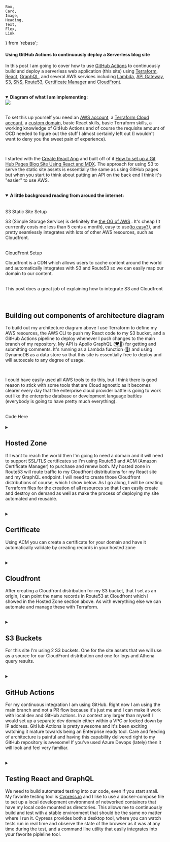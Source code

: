     Box,
    Card,
    Image,
    Heading,
    Text,
    Flex,
    Link
} from 'rebass';










<!--  https://webcode.tools/generators/open-graph/article -->

<Helmet>
<meta property="og:type" content="article"/>
<meta property="og:title" content="Serverless Web Application Deployement on AWS"/>
<meta property="og:url" content="https://arthurdayton.com/post/6/"/>
<meta property="og:image" content="%PUBLIC_URL%/AWS_serverless_web_app.png"/>
<meta property="og:description" content="This post shows the code for deploying a serverless application to AWS using Terraform, React, GraphQL and GitHub Actions."/>
<meta property="article:author" content="Arthur Dayton"/>
<meta property="article:published_date" content="2022-02-16"/>
<meta property="article:tag" content="Terraform"/>
<meta property="article:tag" content="AWS"/>
<meta property="article:tag" content="React"/>
<meta property="article:tag" content="Cloudfront"/>
<meta property="article:tag" content="Route53"/>
<meta property="article:tag" content="GraphQL"/>
<meta property="article:tag" content="ACM"/>
<meta property="article:tag" content="GitHub Actions"/>
</Helmet>

#### Using GitHub Actions to continuously deploy a Serverless blog site

In this post I am going to cover how to use <a href="https://docs.github.com/en/actions" target="_blank">GitHub Actions</a> to continuously build and deploy a serverless web application (this site) using <a href="https://www.terraform.io/" target="_blank">Terraform</a>, <a href="https://reactjs.org/" target="_blank">React</a>, <a href="https://graphql.org/" target="_blank">GraphQL</a>, and several AWS services including <a href="https://aws.amazon.com/lambda/" target="_blank">Lambda</a>, <a href="https://aws.amazon.com/api-gateway/" target="_blank">API Gateway</a>, <a href="https://aws.amazon.com/s3/" target="_blank">S3</a>, <a href="https://aws.amazon.com/sns/" target="_blank">SNS</a>, <a href="https://aws.amazon.com/route53/" target="_blank">Route53</a>, <a href="https://aws.amazon.com/certificate-manager/" target="_blank">Certificate Manager</a> and <a href="https://aws.amazon.com/cloudfront/" target="_blank">CloudFront</a>.

<br/>

<details open style={{paddingLeft: props.theme.detail.paddingLeft}}>
<summary><strong>Diagram of what I am implementing:</strong></summary>


<Image p={4} verticalAlign='middle' src="/images/6/ArchitectureDiagram.png" />

</details>

<br/>

To set this up yourself you need an <a href="https://aws.amazon.com/account/" target="_blank">AWS account</a>, a <a href="https://cloud.hashicorp.com/products/terraform" target="_blank">Terraform Cloud account</a>, a <a href="https://docs.aws.amazon.com/Route53/latest/DeveloperGuide/domain-register.html" target="_blank">custom domain</a>, basic React skills, basic Terraform skills, a working knowledge of GitHub Actions and of course the requisite amount of OCD needed to figure out the stuff I almost certainly left out (I wouldn't want to deny you the sweet pain of experience).

<br/>

I started with the <a href="https://create-react-app.dev/" target="_blank">Create React App</a> and built off of it <a href="https://arthurdayton.com/post/1/" target="_blank">How to set up a Git Hub Pages Blog Site Using React and MDX</a>.  The approach for using S3 to serve the static site assets is essentially the same as using GitHub pages but when you start to think about putting an API on the back end I think it's "easier" to use AWS.

<br/>

<details open style={{paddingLeft: props.theme.detail.paddingLeft}}><summary><strong>A little background reading from around the internet:</strong></summary>

<br/>
<br/>

<Link p={4} href={staticSiteSetup} target="_blank">S3 Static Site Setup</Link>

<br/>

S3 (Simple Storage Service) is definitely the <a href="https://en.wikipedia.org/wiki/Amazon_S3" target="_blank">the OG of AWS</a> .  It's cheap (It currrently costs me less than 5 cents a month), easy to use(<a href="https://threatpost.com/sega-security-aws-s3-exposed-steam/177352/" target="_blank">to easy?</a>), and pretty seamlessly integrates with lots of other AWS resources, such as Cloudfront.

<br/>

<Link p={4} href={cloudFrontSetup} target="_blank">CloudFront Setup</Link>

<br/>

Cloudfront is a CDN which allows users to cache content around the world and automatically integrates with S3 and Route53 so we can easily map our domain to our content.

<br/>

<Link p={4} href={goodExp} target="_blank">This post does a great job of explaining how to integrate S3 and Cloudfront</Link>

<br/>

</details>

<br/>
<br/>


<h2>Building out components of architecture diagram</h2>


To build out my architecture diagram above I use Terraform to define my AWS resources, the AWS CLI to push my React code to my S3 bucket, and a GitHub Actions pipeline to deploy whenever I push changes to the main branch of my repository.  My API is Apollo GraphQL (<a href="https://www.apollographql.com/" target="_blank">❤️‍🔥</a>) for getting and submitting comments.  It's running as a Lambda function (<a href="https://www.apollographql.com/docs/apollo-server/deployment/lambda/" target="_blank">🤯</a>) and using DynamoDB as a data store so that this site is essentially free to deploy and will autoscale to any degree of usage.

<br/>

I could have easily used all AWS tools to do this, but I think there is good reason to stick with some tools that are Cloud agnostic as it becomes clearer every day that the enterprise cloud provider battle is going to work out like the enterprise database or development language battles (everybody is going to have pretty much everything).

<br/>

<Link p={4} href={Repo} target="_blank">Code Here</Link>

<br/>
<br/>

<!-- ######################### Hosted Zone ################################## -->

<details style={{paddingLeft: props.theme.detail.paddingLeft}}>
<summary><h2 style={{display: 'inline'}}>Hosted Zone</h2>


If I want to reach the world then I'm going to need a domain and it will need to support SSL/TLS certificates so I'm using Route53 and ACM (Amazon Certificate Manager) to purchase and renew both.  My hosted zone in Route53 will route traffic to my Cloudfront distributions for my React site and my GraphQL endpoint.  I will need to create those Cloudfront distributions of course, which I show below. As I go along, I will be creating Terraform files for the creation of all resources so that I can easily create and destroy on demand as well as make the process of deploying my site automated and reusable.
</summary>
<br/>

<details style={{paddingLeft: props.theme.detail.paddingLeft}}>
    <summary><strong>Basic Terraform code looks like this:</strong></summary>

```json
// hosted zone
resource "aws_route53_zone" "main" {
  name = local.bucket_name
}

// gmail record
resource "aws_route53_record" "gmail_mx" {
  zone_id = aws_route53_zone.main.zone_id
  name    = local.bucket_name
  type    = "MX"

  records = [
    "1  ASPMX.L.GOOGLE.COM",
    "5  ALT1.ASPMX.L.GOOGLE.COM",
    "5  ALT2.ASPMX.L.GOOGLE.COM",
    "10 ALT3.ASPMX.L.GOOGLE.COM",
    "10 ALT4.ASPMX.L.GOOGLE.COM",
  ]

  ttl = "300"
}
```
</details>

<br/>

The most important thing to remember, especially  if you are switching what your domain points at, is that when you are sure it's not DNS it's probably DNS.

This shows my hosted zone in the AWS Console:

<Image p={4} verticalAlign='middle' src="/images/6/hostedzone.png" />

These are the records pointing to my cloudfront distributions:

<Image p={4} verticalAlign='middle' src="/images/6/hostedzone2.png" />

This shows the record detail and how to point to a Cloudfront distribution (I use Terrraform to create these when I deploy to Cloudfront below):

<Image p={4} verticalAlign='middle' src="/images/6/hzrecord.png" />
<br/>
<br/>


</details>

<br/>

<!-- ######################### Certificate ################################## -->

<details style={{paddingLeft: props.theme.detail.paddingLeft}}>
<summary><h2 style={{display: 'inline'}}>Certificate</h2>

Using ACM you can create a certificate for your domain and have it automatically validate by creating records in your hosted zone
</summary>

<br/>

This shows the certificate status and domain validation status in the ACM panel:

<Image p={4} verticalAlign='middle' src="/images/6/acm2.png" />

This shows the records created by the validation process (we can use Terraform for this as well):
<Image p={4} verticalAlign='middle' src="/images/6/certrecord.png" />
<br/>
<br/>

<details style={{paddingLeft: props.theme.detail.paddingLeft}}>
    <summary><strong>Terraform code:</strong></summary>

```json
//domain certificate
resource "aws_acm_certificate" "a" {
  domain_name               = local.bucket_name
  subject_alternative_names = ["www.${local.bucket_name}"]
  validation_method         = "DNS"
}

// validate that we have control over domain so our certificate is trusted
resource "aws_acm_certificate_validation" "example" {
  certificate_arn         = aws_acm_certificate.a.arn
  // loop route records which are the domain name and subject_alternative_names from aws_acm_certificate resource
  validation_record_fqdns = [for record in aws_route53_record.example : record.fqdn]
}


resource "aws_route53_record" "example" {
  for_each = {
    for dvo in aws_acm_certificate.a.domain_validation_options : dvo.domain_name => {
      name    = dvo.resource_record_name
      record  = dvo.resource_record_value
      type    = dvo.resource_record_type
      zone_id = aws_route53_zone.main.zone_id
    }
  }

  allow_overwrite = true
  name            = each.value.name
  records         = [each.value.record]
  ttl             = 60
  type            = each.value.type
  zone_id         = each.value.zone_id
}

// graphql certificate
resource "aws_acm_certificate" "graphql" {
  domain_name               = local.bucket_name
  subject_alternative_names = ["graphql.${local.bucket_name}"]
  validation_method         = "DNS"
}

resource "aws_acm_certificate_validation" "graphql" {
  certificate_arn         = aws_acm_certificate.graphql.arn
  validation_record_fqdns = [for record in aws_route53_record.graphql : record.fqdn]
}


resource "aws_route53_record" "graphql" {
  for_each = {
    for dvo in aws_acm_certificate.graphql.domain_validation_options : dvo.domain_name => {
      name    = dvo.resource_record_name
      record  = dvo.resource_record_value
      type    = dvo.resource_record_type
      zone_id = aws_route53_zone.main.zone_id
    }
  }

  allow_overwrite = true
  name            = each.value.name
  records         = [each.value.record]
  ttl             = 60
  type            = each.value.type
  zone_id         = each.value.zone_id
}

```
</details>
</details>

<br/>

<!-- ######################### Cloudfront ################################## -->

<details style={{paddingLeft: props.theme.detail.paddingLeft}}>
<summary><h2 style={{display: 'inline'}}>Cloudfront</h2>

After creating a Cloudfront distribution for my S3 bucket, that I set as an origin, I can point the name records in Route53 at Cloudfront which I showed in the Hosted Zone section above.  As with everything else we can automate and manage these with Terraform.
</summary>

<br/>

This shows my distribution for site assets:

<Image p={4} verticalAlign='middle' src="/images/6/cloudfront.png" />
<Image p={4} verticalAlign='middle' src="/images/6/cloudfront2.png" />

This shows the configured S3 bucket origin where my React build artifacts are pushed from the GitHub Actions pipeline that runs when I commit to my repository:

<Image p={4} verticalAlign='middle' src="/images/6/cloudfront3.png" />
<br/>
<br/>

<details style={{paddingLeft: props.theme.detail.paddingLeft}}>
    <summary><strong>Terraform code:</strong></summary>

```json
locals {
  s3_origin_id = "${local.resource_prefix}_${local.bucket_name}_a"
}

resource "aws_cloudfront_distribution" "s3_distribution_a" {
  origin {
    domain_name = local.s3_web_endpoint
    origin_id   = local.s3_origin_id

    // https://github.com/hashicorp/terraform-provider-aws/issues/7847
    custom_origin_config {
      http_port              = "80"
      https_port             = "443"
      origin_protocol_policy = "http-only"
      origin_ssl_protocols   = ["TLSv1", "TLSv1.1", "TLSv1.2"]
    }
  }

  enabled         = true
  is_ipv6_enabled = true
  //  comment             = ""
  default_root_object = "index.html"

  logging_config {
    include_cookies = false
    bucket          = local.log_bucket_name
    prefix          = local.resource_prefix
  }

  aliases = [local.bucket_name, local.alt_name]

  default_cache_behavior {
    allowed_methods  = ["DELETE", "GET", "HEAD", "OPTIONS", "PATCH", "POST", "PUT"]
    cached_methods   = ["GET", "HEAD"]
    target_origin_id = local.s3_origin_id

    forwarded_values {
      query_string = false

      cookies {
        forward = "none"
      }
    }

    viewer_protocol_policy = "https-only"
    min_ttl                = 0
    default_ttl            = 3600
    max_ttl                = 86400
  }

  price_class = "PriceClass_All"

  restrictions {

    geo_restriction {
      restriction_type = "none"
    }
  }

  tags = merge(
    local.base_tags,
    {
      Name = "${local.resource_prefix}-${local.bucket_name}"
    },
  )

  viewer_certificate {
    acm_certificate_arn = local.cert_arn
    ssl_support_method  = "sni-only"
  }
}

// Create subdomain A record pointing to Cloudfront distribution
resource "aws_route53_record" "www" {
  zone_id = local.zone_id
  name    = "www.${local.bucket_name}"
  type    = "A"

  alias {
    name                   = aws_cloudfront_distribution.s3_distribution_a.domain_name
    zone_id                = aws_cloudfront_distribution.s3_distribution_a.hosted_zone_id
    evaluate_target_health = false
  }
}

// Create domain A record pointing to Cloudfront distribution
resource "aws_route53_record" "a" {
  zone_id = local.zone_id
  name    = local.bucket_name
  type    = "A"

  alias {
    name                   = aws_cloudfront_distribution.s3_distribution_a.domain_name
    zone_id                = aws_cloudfront_distribution.s3_distribution_a.hosted_zone_id
    evaluate_target_health = false
  }
}
```
</details>
</details>

<br/>


<!-- ######################### Buckets ################################## -->

<details style={{paddingLeft: props.theme.detail.paddingLeft}}>
<summary><h2 style={{display: 'inline'}}>S3 Buckets</h2>

For this site I'm using 2 S3 buckets.  One for the site assets that we will use as a source for our CloudFront distribution and one for logs and Athena query results.

</summary>

<br/>

This shows the buckets:

<Image p={4} verticalAlign='middle' src="/images/6/S3list.png" />

This shows the site assets from React build:

<Image p={4} verticalAlign='middle' src="/images/6/S3assets.png" />

This shows relevant properties for site assets bucket:

<Image p={4} verticalAlign='middle' src="/images/6/S3domain.png" />
<Image p={4} verticalAlign='middle' src="/images/6/S3www.png" />

<details style={{paddingLeft: props.theme.detail.paddingLeft}}>
    <summary><strong>Terraform code:</strong></summary>

```json
// root domain bucket and policy

// Clean up bucket for destroy aws s3 rm s3://bucketname --recursive
resource "aws_s3_bucket" "a" {
  bucket = local.bucket_name

  // For a React site the index needs to be error document as well and React needs to handle errors
  website {
    index_document = "index.html"
    error_document = "index.html"
  }

  logging {
    target_bucket = aws_s3_bucket.log.id
    target_prefix = "s3-log/"
  }
  force_destroy = true
  tags = merge(
    local.base_tags,
    {
      Name      = "${local.resource_prefix}-${local.bucket_name}"
      directory = basename(path.cwd)
    },
  )
}

resource "aws_s3_bucket" "log" {
  bucket = "logs-${local.bucket_name}"

  force_destroy = true

  grant {
    type        = "Group"
    permissions = ["READ_ACP", "WRITE"]
    uri         = "http://acs.amazonaws.com/groups/s3/LogDelivery"
  }

  //CloudFront
  // Permissions required to configure standard logging and to access your log files
  // https://docs.aws.amazon.com/AmazonCloudFront/latest/DeveloperGuide/AccessLogs.html
  grant {
    id          = "c4c1ede66af53448b93c283ce9448c4ba468c9432aa01d700d3878632f77d2d0"
    permissions = ["FULL_CONTROL", ]
    type        = "CanonicalUser"
  }

  grant {
    id          = data.aws_canonical_user_id.current_user.id
    type        = "CanonicalUser"
    permissions = ["FULL_CONTROL"]
  }

  tags = merge(
    local.base_tags,
    {
      Name = "${local.resource_prefix}-logs-${local.bucket_name}"
    },
  )
}

resource "aws_s3_bucket_object" "log_query_folder" {
  bucket = aws_s3_bucket.log.id
  acl    = "private"
  key    = "queryResults/"
  source = "/dev/null"
}
// This ensures that bucket content can be read publicly
// I like setting it up this way so it's easier to test changes
// Check here for different setups  - https://aws.amazon.com/premiumsupport/knowledge-center/cloudfront-serve-static-website/
// Policy limits to specific bucket
resource "aws_s3_bucket_policy" "a" {
  bucket = aws_s3_bucket.a.id

  policy = jsonencode({
    Version = "2012-10-17"
    Id      = "${local.resource_prefix}-${local.bucket_name}-policy"
    Statement = [
      {
        Sid       = "PublicRead"
        Effect    = "Allow"
        Principal = "*"
        Action = [
          "s3:GetObject",
          "s3:GetObjectVersion"
        ]
        Resource = [
          aws_s3_bucket.a.arn,
          "${aws_s3_bucket.a.arn}/*",
        ]
      },
    ]
  })
}

```

</details>
</details>

<br/>

<!-- ######################### Github Actions ################################## -->

<details style={{paddingLeft: props.theme.detail.paddingLeft}}>
<summary><h2 style={{display: 'inline'}}>GitHub Actions</h2>

For my continuous integration I am using GitHub.  Right now I am using the main branch and not a PR flow because it's just me and I can make it work with local dev and GitHub actions.  In a context any larger than myself I would set up a separate dev domain either within a VPC or locked down by IP address.  GitHub Actions is pretty awesome and it's been exciting watching it mature towards being an Enterprise ready tool.  Care and feeding of architecture is painful and having this capability delivered right to my GitHub repository is awesome!  If you've used Azure Devops (lately) then it will look and feel very familiar.

</summary>

<h3>Environment</h3>
First thing I needed to do was set up an environment in Actions so I can store secrets:

<Image p={4} verticalAlign='middle' src="/images/6/actionsenv.png" />

<h3>Actions Workflow</h3>

Then I can set up the yaml file that will define my workflow that runs whenever I commit code.  GitHub has a default location for the file:

<Image p={4} verticalAlign='middle' src="/images/6/actionslocation.png" />

I reference my environment and then I can pull secrets into my build job runs securely:

<Image p={4} verticalAlign='middle' src="/images/6/yaml1.png" />

Now I can create all the steps needed to build this application from top to bottom:

<h4>Set up dynamodb container for automated tests</h4>
<Image p={4} verticalAlign='middle' src="/images/6/yaml2.png" />

<h4>Check out previous commit so we can see what files have changed and only run certain steps</h4>
<Image p={4} verticalAlign='middle' src="/images/6/yaml3.png" />
<Image p={4} verticalAlign='middle' src="/images/6/yaml4.png" />
<Image p={4} verticalAlign='middle' src="/images/6/yaml5.png" />

<h4>Set up Terraform</h4>
<Image p={4} verticalAlign='middle' src="/images/6/yaml6.png" />

<h4>Run Terraform apply if files have changed and set and environment variables needed for following steps</h4>
<Image p={4} verticalAlign='middle' src="/images/6/yaml7.png" />

<h4>Build graphql code, zip for Lambda and create Lambda</h4>
<Image p={4} verticalAlign='middle' src="/images/6/yaml8.png" />

<details style={{paddingLeft: props.theme.detail.paddingLeft}}>
    <summary><strong>API Gateway Terraform:</strong></summary>

```json
# Create an API endpoint for graphql lambda
resource "aws_api_gateway_rest_api" "gql" {
  name        = "BlogGraphql"
  description = "Terraform Serverless GraphQL Example"
}

resource "aws_api_gateway_account" "gql" {
  cloudwatch_role_arn = aws_iam_role.cloudwatch.arn
}

resource "aws_iam_role" "cloudwatch" {
  name = "${local.resource_prefix}-api_gateway_cloudwatch_global_gql"

  assume_role_policy = jsonencode({
    Version = "2012-10-17"
    "Statement" : [
      {
        Sid : "",
        Effect : "Allow",
        Principal : {
          Service : "apigateway.amazonaws.com"
        },
        Action : "sts:AssumeRole"
      }
    ]
  })
}

resource "aws_iam_role_policy_attachment" "cloudwatch_gql" {
  policy_arn = "arn:aws:iam::aws:policy/service-role/AmazonAPIGatewayPushToCloudWatchLogs"
  role       = aws_iam_role.cloudwatch.name
}

// Creates method in api gateway for graphql
// https://docs.aws.amazon.com/apigateway/latest/developerguide/set-up-lambda-proxy-integrations.html
resource "aws_api_gateway_resource" "gql_method" {
  rest_api_id = aws_api_gateway_rest_api.gql.id
  parent_id   = aws_api_gateway_rest_api.gql.root_resource_id
  path_part   = "graphql"
}

resource "aws_api_gateway_method" "proxy" {
  rest_api_id   = aws_api_gateway_rest_api.gql.id
  resource_id   = aws_api_gateway_resource.gql_method.id
  http_method   = "POST"
  authorization = "NONE"
}

// point api to lambda for execution
resource "aws_api_gateway_integration" "lambda" {
  rest_api_id = aws_api_gateway_rest_api.gql.id
  resource_id = aws_api_gateway_method.proxy.resource_id
  http_method = aws_api_gateway_method.proxy.http_method

  integration_http_method = "POST"
  type                    = "AWS_PROXY"
  uri                     = aws_lambda_function.gql_lambda.invoke_arn
}

resource "aws_api_gateway_integration" "lambda_root" {
  rest_api_id = aws_api_gateway_rest_api.gql.id
  resource_id = aws_api_gateway_method.proxy_root.resource_id
  http_method = aws_api_gateway_method.proxy_root.http_method

  integration_http_method = "POST"
  type                    = "AWS_PROXY"
  uri                     = aws_lambda_function.gql_lambda.invoke_arn
}

resource "aws_api_gateway_deployment" "gql" {
  depends_on = [
    aws_api_gateway_integration.lambda,
    aws_api_gateway_integration.lambda_root,
  ]

  rest_api_id = aws_api_gateway_rest_api.gql.id
  stage_name  = local.stage_name
}

resource "aws_api_gateway_method" "proxy_root" {
  rest_api_id   = aws_api_gateway_rest_api.gql.id
  resource_id   = aws_api_gateway_rest_api.gql.root_resource_id
  http_method   = "ANY"
  authorization = "NONE"
}

// Create a custom domain for api
resource "aws_api_gateway_domain_name" "graphql" {
  certificate_arn = local.graphql_cert_arn
  domain_name     = "graphql.${local.bucket_name}"
}

// This creates an A record in Route 53 for graphql subdomain
resource "aws_route53_record" "graphql" {
  name    = aws_api_gateway_domain_name.graphql.domain_name
  type    = "A"
  zone_id = local.zone_id

  alias {
    evaluate_target_health = true
    name                   = aws_api_gateway_domain_name.graphql.cloudfront_domain_name
    zone_id                = aws_api_gateway_domain_name.graphql.cloudfront_zone_id
  }
}

// this maps the custom domain to the api
resource "aws_api_gateway_base_path_mapping" "example" {
  api_id      = aws_api_gateway_rest_api.gql.id
  stage_name  = local.stage_name
  domain_name = aws_api_gateway_domain_name.graphql.domain_name
}

```
</details>


<details style={{paddingLeft: props.theme.detail.paddingLeft}}>
    <summary><strong>Lambda Terraform:</strong></summary>

```json

// attach policy to role
resource "aws_iam_role_policy_attachment" "sns" {
  role       = aws_iam_role.iam_for_lambda.name
  policy_arn = aws_iam_policy.gql_sns.arn
}

resource "aws_iam_role_policy_attachment" "dynamoDb" {
  role       = aws_iam_role.iam_for_lambda.name
  policy_arn = aws_iam_policy.gql_dynamoDb.arn
}

resource "aws_iam_role_policy_attachment" "basic" {
  policy_arn = "arn:aws:iam::aws:policy/service-role/AWSLambdaBasicExecutionRole"
  role       = aws_iam_role.iam_for_lambda.name
}

// create policy
resource "aws_iam_policy" "gql_dynamoDb" {
  name        = "${local.resource_prefix}-gql-dynamodb"
  description = "Policy for dynamo db access"
  policy      = data.aws_iam_policy_document.gql_dynamoDb.json
}

// create policy document
data "aws_iam_policy_document" "gql_dynamoDb" {
  statement {
    actions = [
      "dynamodb:BatchGetItem",
      "dynamodb:GetItem",
      "dynamodb:Query",
      "dynamodb:Scan",
      "dynamodb:BatchWriteItem",
      "dynamodb:PutItem",
      "dynamodb:UpdateItem",
      "dynamodb:DescribeTable"
    ]
    effect    = "Allow"
    resources = [local.dynamo_arn, "${local.dynamo_arn}/index/*"]
  }
}

// create policy
resource "aws_iam_policy" "gql_sns" {
  name        = "${local.resource_prefix}-gql-sns"
  description = "Policy for sns publish"
  policy      = data.aws_iam_policy_document.gql_sns.json
}

data "aws_iam_policy_document" "gql_sns" {
  statement {
    actions = [
      "sns:Publish"
    ]
    effect    = "Allow"
    resources = [local.sns_arn]
  }
}


resource "aws_iam_role" "iam_for_lambda" {
  name = "${local.resource_prefix}_iam_for_gql_lambda"

  assume_role_policy = jsonencode({
    Version = "2012-10-17"
    Statement = [
      {
        Action = "sts:AssumeRole"
        Effect = "Allow"
        Sid    = ""
        Principal = {
          Service = "lambda.amazonaws.com"
        }
      },
    ]
    }
  )

}

// create lambda function
resource "aws_lambda_function" "gql_lambda" {
  filename      = "./function/function.zip"
  function_name = "${local.resource_prefix}_simple_gql_lambda_v"
  role          = aws_iam_role.iam_for_lambda.arn
  handler       = "graphql.graphqlHandler"

  # The filebase64sha256() function is available in Terraform 0.11.12 and later
  # For Terraform 0.11.11 and earlier, use the base64sha256() function and the file() function:
  # source_code_hash = "${base64sha256(file("lambda_function_payload.zip"))}"
  source_code_hash = filebase64sha256("./function/function.zip")

  runtime = "nodejs14.x"

  environment {
    variables = {
      ddb_table_name     = local.dynamo_table_name
      ddb_hash_key       = local.dynamo_hash_key
      ddb_region         = local.region
      GRAPHQL_ENDPOINT   = aws_api_gateway_domain_name.graphql.domain_name
      SNS_ARN            = local.sns_arn
      OKTA_CLIENT_ID     = var.okta_client_id
      OKTA_CLIENT_SECRET = var.okta_client_secret
      OKTA_DOMAIN        = var.okta_domain
      OKTA_ISSUER_SUFFIX = var.okta_issuer_suffix
      OKTA_ISSUER        = local.OKTA_ISSUER
      OKTA_AUDIENCE      = var.okta_audience
      APP_BASE_PORT      = 4000

    }
  }

  tags = merge(
    local.base_tags,
    {
      Name      = "${local.resource_prefix}_simple_gql_lambda_v"
      directory = basename(path.cwd)
    },
  )
}

resource "aws_lambda_permission" "apigw" {
  statement_id  = "AllowAPIGatewayInvoke"
  action        = "lambda:InvokeFunction"
  function_name = aws_lambda_function.gql_lambda.function_name
  principal     = "apigateway.amazonaws.com"

  # The "/*/*" portion grants access from any method on any resource
  # within the API Gateway REST API.
  source_arn = "${aws_api_gateway_rest_api.gql.execution_arn}/*/*"
}

```
</details>
</details>

<br/>

<!-- ######################### Test React and GraphQL ################################## -->

<details style={{paddingLeft: props.theme.detail.paddingLeft}}>
<summary><h2 style={{display: 'inline'}}>Testing React and GraphQL</h2>

We need to build automated testing into our code, even if you start small.  My favorite testing tool is <a href="https://www.cypress.io/ " target="_blank">Cypress.io</a> and I like to use a docker-compose file to set up a local development environment of networked containers that have my local code mounted as directories.  This allows me to continuously build and test with a stable environment that should be the same no matter where I run it.  Cypress provides both a desktop tool, where you can watch tests run in real time and observe the state of the browser as it was at any time during the test, and a command line utility that easily integrates into your favorite pipleline tool.

</summary>

<details style={{paddingLeft: props.theme.detail.paddingLeft}}>
<summary><strong>Compose File</strong></summary>

```yaml
    version: "3.9"  # optional since v1.27.0
    services:
    # UI container - uses command from package.json file to start
    # need to install nodemon
    react:
    image: node:16
    command: /bin/bash -c "ls & npm install nodemon -g && yarn start:nodemon"
    ports:
    - "3001:3001"
    volumes:
    - ./ui:/src
    working_dir: /src
    # This variable is used in App.js, if it exists then it points to this endpoint
    # with docker network the service name (graphql) is all we need to route
    # ui should be running at http://localhost:3001/
    environment:
    DOCKER_GRAPHQL_ENDPOINT: graphql

    dynamodb:
    image: amazon/dynamodb-local:1.17.0
    ports:
    - "8000:8000"
    # gives container a drive to mount
    volumes:
    - ./terraform/terraform_graphql/function/dynamodb:/home/dynamodblocal/data
    working_dir: /home/dynamodblocal
    graphql:
    image: node:16
    command: /bin/bash -c "ls & npm install nodemon -g && nodemon index.js"
    depends_on:
    - dynamodb
    ports:
    - "4000:4000"
    volumes:
    - ./terraform/terraform_graphql/function/src:/src
    - $HOME/.aws/credentials:/root/.aws/credentials
    working_dir: /src
    # graphql should be running at http://localhost:4000/graphql
    environment:
    # This value tells graphql to point at local version of dynamodb if it exists
    CYPRESS_GRAPHQL: "true"
    GRAPHQL_PORT: 4000
    # Tells graphql to ignore the need for authentication
    JWT_OVERRIDE: "true"
    # points to service running above
    DYNAMO_HOST: dynamodb

```

</details>

<br/>


Here the pipeline runs Cypress tests that cover ui and graphql

<Image p={4} verticalAlign='middle' src="/images/6/yaml9.png" />

This part builds the React project and uploads it to S3 bucket:

<Image p={4} verticalAlign='middle' src="/images/6/yaml10.png" />


This conditionally updates the Cloudfront distribution if Terraform files have changed:

<Image p={4} verticalAlign='middle' src="/images/6/yaml11.png" />

</details>

<br/>
<br/>
